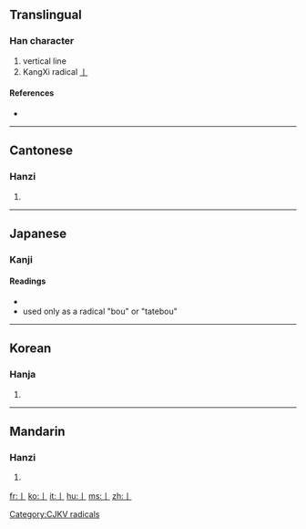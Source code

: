 ==Translingual==
{{stroke order|type=animate}}

===Han character===
{{Han char|rn=2|rad=丨|as=00|sn=1|four=|canj=中 (L), X中 (XL)}}

# vertical line
# KangXi radical [[Index:Chinese radical/丨|丨]]

====References====
* {{Han ref|kx=0078.200|dkj=00067|dj=0157.450|hdz=10028.020|uh=4E28|ud=20008}}

----

==Cantonese==

===Hanzi===
{{yue-hanzi|jyut=|y=kwan2}}

# {{defn|Cantonese|sort=丨00}}

----

==Japanese==

===Kanji===
{{ja-kanji|grade=|rs=丨0}}

====Readings====
* {{ja-readings|on=[[こん]] (kon)|kun=}}
* used only as a radical "bou" or "tatebou"

----

==Korean==

===Hanja===
{{ko-hanja|hangeul=곤|rv=gon|mr=kon}}

# {{defn|Korean|sort=丨00}}

[[Category:CJKV radicals]]

----

==Mandarin==

===Hanzi===
{{cmn-hanzi|pin=[[gě]] ([[ge3]]), [[gǔn]] ([[gun3]])|wg=ko<sup>3</sup>, kun<sup>3</sup>}}

# {{defn|Mandarin|sort=丨00}}

[[fr:丨]]
[[ko:丨]]
[[it:丨]]
[[hu:丨]]
[[ms:丨]]
[[zh:丨]]